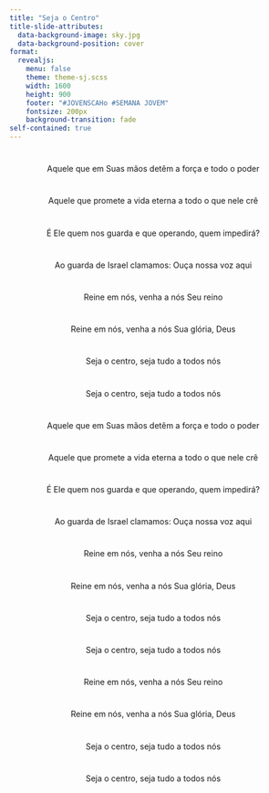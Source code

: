 ```yaml
---
title: "Seja o Centro"
title-slide-attributes:
  data-background-image: sky.jpg
  data-background-position: cover
format: 
  revealjs:
    menu: false
    theme: theme-sj.scss
    width: 1600
    height: 900
    footer: "#JOVENSCAHo #SEMANA JOVEM"
    fontsize: 200px
    background-transition: fade
self-contained: true
---
```


# {background-image="sky.jpg" auto-animate=true}

<center>
Aquele que em Suas mãos detêm a força e todo o poder
</center>

# {background-image="sky.jpg" auto-animate=true}

<center>
Aquele que promete a vida eterna a todo o que nele crê
</center>

# {background-image="sky.jpg" auto-animate=true}

<center>
É Ele quem nos guarda e que operando, quem impedirá?
</center>

# {background-image="sky.jpg" auto-animate=true}

<center>
Ao guarda de Israel clamamos: Ouça nossa voz aqui
</center>

# {background-image="sky.jpg" auto-animate=true}

<center>
Reine em nós, venha a nós Seu reino
</center>

# {background-image="sky.jpg" auto-animate=true}

<center>
Reine em nós, venha a nós Sua glória, Deus
</center>

# {background-image="sky.jpg" auto-animate=true}

<center>
Seja o centro, seja tudo a todos nós
</center>

# {background-image="sky.jpg" auto-animate=true}

<center>
Seja o centro, seja tudo a todos nós
</center>

# {background-image="sky.jpg" auto-animate=true}

<center>
Aquele que em Suas mãos detêm a força e todo o poder
</center>

# {background-image="sky.jpg" auto-animate=true}

<center>
Aquele que promete a vida eterna a todo o que nele crê
</center>

# {background-image="sky.jpg" auto-animate=true}

<center>
É Ele quem nos guarda e que operando, quem impedirá?
</center>

# {background-image="sky.jpg" auto-animate=true}

<center>
Ao guarda de Israel clamamos: Ouça nossa voz aqui
</center>

# {background-image="sky.jpg" auto-animate=true}

<center>
Reine em nós, venha a nós Seu reino
</center>

# {background-image="sky.jpg" auto-animate=true}

<center>
Reine em nós, venha a nós Sua glória, Deus
</center>

# {background-image="sky.jpg" auto-animate=true}

<center>
Seja o centro, seja tudo a todos nós
</center>

# {background-image="sky.jpg" auto-animate=true}

<center>
Seja o centro, seja tudo a todos nós
</center>

# {background-image="sky.jpg" auto-animate=true}

<center>
Reine em nós, venha a nós Seu reino
</center>

# {background-image="sky.jpg" auto-animate=true}

<center>
Reine em nós, venha a nós Sua glória, Deus
</center>

# {background-image="sky.jpg" auto-animate=true}

<center>
Seja o centro, seja tudo a todos nós
</center>

# {background-image="sky.jpg" auto-animate=true}

<center>
Seja o centro, seja tudo a todos nós
</center>